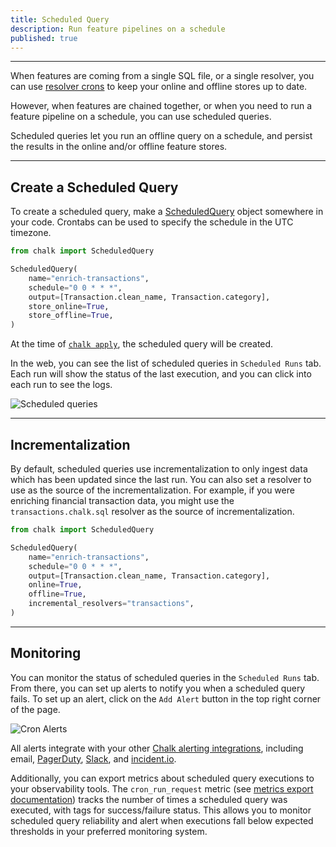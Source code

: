 ```yaml
---
title: Scheduled Query
description: Run feature pipelines on a schedule
published: true
---
```


---

When features are coming from a single SQL file, or a single resolver,
you can use [resolver crons](/docs/resolver-cron) to keep your online
and offline stores up to date.

However, when features are chained together, or when you need to run
a feature pipeline on a schedule, you can use scheduled queries.

Scheduled queries let you run an offline query on a schedule,
and persist the results in the online and/or offline feature stores.

---

## Create a Scheduled Query

To create a scheduled query, make a [ScheduledQuery](/api-docs#ScheduledQuery)
object somewhere in your code. Crontabs can be used to specify the
schedule in the UTC timezone.

```python
from chalk import ScheduledQuery

ScheduledQuery(
    name="enrich-transactions",
    schedule="0 0 * * *",
    output=[Transaction.clean_name, Transaction.category],
    store_online=True,
    store_offline=True,
)
```

At the time of [`chalk apply`](/cli/apply), the scheduled query will be
created.

In the web, you can see the list of scheduled queries in `Scheduled Runs` tab.
Each run will show the status of the last execution, and you can click into
each run to see the logs.

![Scheduled queries](/img/scheduled-runs.png)

---

## Incrementalization

By default, scheduled queries use incrementalization to only ingest data which
has been updated since the last run. You can also set a resolver to use as the
source of the incrementalization. For example, if you were enriching financial
transaction data, you might use the `transactions.chalk.sql` resolver as the
source of incrementalization.

```python
from chalk import ScheduledQuery

ScheduledQuery(
    name="enrich-transactions",
    schedule="0 0 * * *",
    output=[Transaction.clean_name, Transaction.category],
    online=True,
    offline=True,
    incremental_resolvers="transactions",
)
```

---

## Monitoring

You can monitor the status of scheduled queries in the `Scheduled Runs` tab.
From there, you can set up alerts to notify you when a scheduled query fails.
To set up an alert, click on the `Add Alert` button in the top right corner of the
page.

![Cron Alerts](/img/cron-alerts.png)

All alerts integrate with your other [Chalk alerting integrations](/docs/alertconfig), including
email, [PagerDuty](/docs/pagerduty), [Slack](/docs/slack), and [incident.io](/docs/incidentio).

Additionally, you can export metrics about scheduled query executions to your observability tools.
The `cron_run_request` metric (see [metrics export documentation](/docs/metricexport)) tracks the number of times a scheduled
query was executed, with tags for success/failure status. This allows you to monitor scheduled query reliability
and alert when executions fall below expected thresholds in your preferred monitoring system.
